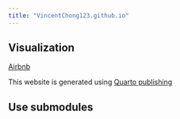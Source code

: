 ```yaml
---
title: "VincentChong123.github.io"
---
```


## Visualization

[Airbnb](https://vincentchong123.github.io/EDA_IMF_Airbnb.html)

This website is generated using [Quarto publishing](https://quarto.org/docs/publishing/github-pages.html)

## Use submodules